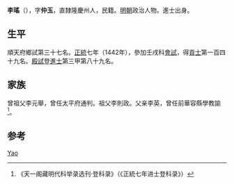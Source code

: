 {{Otheruses|other=名为李瑤的其他人物|李瑤}}

'''李瑤'''（{{bd|1405年||？}}），字'''仲玉'''，直隸隆慶州人，民籍。[[明朝|明朝]]政治人物。進士出身。

== 生平 ==
順天府鄉試第三十七名。[[正统_(年号)|正統]]七年（1442年），參加壬戌科[[會試|會試]]，得[[貢士|貢士]]第一百四十九名。[[殿試|殿試]]登[[進士|進士]]第三甲第八十九名。

== 家族 ==
曾祖父李元舉，曾任太平府通判。祖父李則政。父亲李英，曾任前華容縣學教諭<ref>《天一阁藏明代科举录选刊·登科录》（《正統七年进士登科录》）</ref>。

== 参考 ==
{{reflist}}

{{正統七年壬戌科殿試金榜}}

{{Authority control}}

{{DEFAULTSORT:Li李}}
[[Category:李姓|Yao]]


{{明朝人物小作品}}